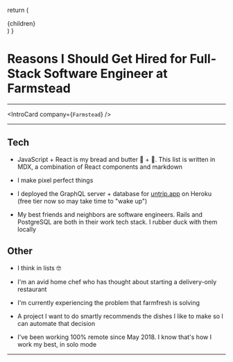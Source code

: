 
  return (
    <Layout location={location}>
      <div className="container padding">{children}</div>
    </Layout>
  )
}

# Reasons I Should Get Hired for Full-Stack Software Engineer at Farmstead

---

<IntroCard company={`Farmstead`} />

---

## Tech

- JavaScript + React is my bread and butter <span role="img" aria-label="bread">🍞</span> + <span role="img" aria-label="butter">🧈</span>. This list is written in MDX, a combination of React components and markdown

- I make pixel perfect things

- I deployed the GraphQL server + database for [untrip.app](https://untrip.app) on Heroku (free tier now so may take time to "wake up")

- My best friends and neighbors are software engineers. Rails and PostgreSQL are both in their work tech stack. I rubber duck with them locally

## Other

- I think in lists 🤓

- I'm an avid home chef who has thought about starting a delivery-only restaurant

- I'm currently experiencing the problem that farmfresh is solving

- A project I want to do smartly recommends the dishes I like to make so I can automate that decision

- I've been working 100% remote since May 2018. I know that's how I work my best, in solo mode

---

